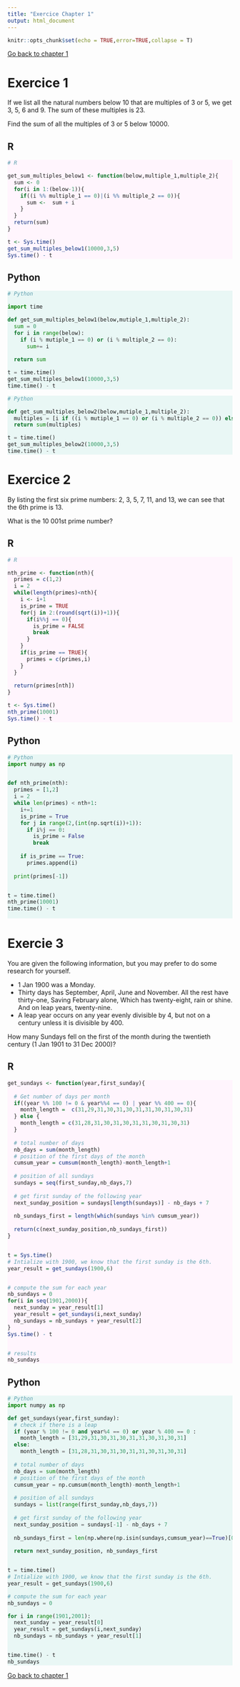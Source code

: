 ```yaml
---
title: "Exercice Chapter 1"
output: html_document
---
```


<style>
div.python pre { background-color: #e9f7f5
; }
</style>

<style>
div.r pre { background-color: #fff5fd; }
</style>


```r
knitr::opts_chunk$set(echo = TRUE,error=TRUE,collapse = T)
``` 


<a href="2_Basics.html"> Go back to chapter 1</a>

# Exercice 1



If we list all the natural numbers below 10 that are multiples of 3 or 5, we get 3, 5, 6 and 9. The sum of these multiples is 23.

Find the sum of all the multiples of 3 or 5 below 10000.


## R 

<div class = "r">

```r
# R

get_sum_multiples_below1 <- function(below,multiple_1,multiple_2){
  sum <- 0
  for(i in 1:(below-1)){
    if((i %% multiple_1 == 0)|(i %% multiple_2 == 0)){
      sum <-  sum + i 
    }
  }
  return(sum)
}

t <- Sys.time()
get_sum_multiples_below1(10000,3,5)
Sys.time() - t
```

</div>

## Python

<div class = "python">

```python
# Python 

import time

def get_sum_multiples_below1(below,mutiple_1,multiple_2):
  sum = 0
  for i in range(below):
    if (i % mutiple_1 == 0) or (i % multiple_2 == 0):
      sum+= i 
      
  return sum

t = time.time()
get_sum_multiples_below1(10000,3,5)
time.time() - t


```


```python
# Python 

def get_sum_multiples_below2(below,mutiple_1,multiple_2):
  multiples = [i if ((i % mutiple_1 == 0) or (i % multiple_2 == 0)) else 0 for i in range(below)]
  return sum(multiples)

t = time.time()
get_sum_multiples_below2(10000,3,5)
time.time() - t

```


</div>


# Exercice 2

By listing the first six prime numbers: 2, 3, 5, 7, 11, and 13, we can see that the 6th prime is 13.

What is the 10 001st prime number?

## R 

<div class = "r">


```r
# R

nth_prime <- function(nth){
  primes = c(1,2)
  i = 2
  while(length(primes)<nth){
    i <- i+1
    is_prime = TRUE
    for(j in 2:(round(sqrt(i))+1)){
      if(i%%j == 0){
        is_prime = FALSE
        break
      }
    }
    if(is_prime == TRUE){
      primes = c(primes,i)
    }
  }
  
  return(primes[nth])
}

t <- Sys.time()
nth_prime(10001)
Sys.time() - t
```
</div>

## Python

<div class = "python">

```python
# Python 
import numpy as np


def nth_prime(nth):
  primes = [1,2]
  i = 2
  while len(primes) < nth+1:
    i+=1 
    is_prime = True
    for j in range(2,(int(np.sqrt(i))+1)):
      if i%j == 0:
        is_prime = False
        break
        
    if is_prime == True:
      primes.append(i)
      
  print(primes[-1])


t = time.time()
nth_prime(10001)
time.time() - t



```

</div>


# Exercie 3

You are given the following information, but you may prefer to do some research for yourself.

- 1 Jan 1900 was a Monday.
- Thirty days has September,
    April, June and November.
    All the rest have thirty-one,
    Saving February alone,
    Which has twenty-eight, rain or shine.
    And on leap years, twenty-nine.
- A leap year occurs on any year evenly divisible by 4, but not on a century unless it is divisible by 400.

How many Sundays fell on the first of the month during the twentieth century (1 Jan 1901 to 31 Dec 2000)?

## R

<div class = "r">

```r

get_sundays <- function(year,first_sunday){
  
  # Get number of days per month
  if((year %% 100 != 0 & year%%4 == 0) | year %% 400 == 0){
    month_length =  c(31,29,31,30,31,30,31,31,30,31,30,31)
  } else {
    month_length = c(31,28,31,30,31,30,31,31,30,31,30,31)
  }
  
  # total number of days
  nb_days = sum(month_length)
  # position of the first days of the month
  cumsum_year = cumsum(month_length)-month_length+1
  
  # position of all sundays
  sundays = seq(first_sunday,nb_days,7)
  
  # get first sunday of the following year
  next_sunday_position = sundays[length(sundays)] - nb_days + 7
  
  nb_sundays_first = length(which(sundays %in% cumsum_year))
  
  return(c(next_sunday_position,nb_sundays_first))
}


t = Sys.time()
# Intialize with 1900, we know that the first sunday is the 6th.
year_result = get_sundays(1900,6)


# compute the sum for each year
nb_sundays = 0
for(i in seq(1901,2000)){
  next_sunday = year_result[1]
  year_result = get_sundays(i,next_sunday)
  nb_sundays = nb_sundays + year_result[2]
}
Sys.time() - t


# results
nb_sundays
``` 

</div>

## Python 

<div class = "python">

```python
# Python
import numpy as np 

def get_sundays(year,first_sunday):
  # check if there is a leap
  if (year % 100 != 0 and year%4 == 0) or year % 400 == 0 :
    month_length = [31,29,31,30,31,30,31,31,30,31,30,31]
  else:
    month_length = [31,28,31,30,31,30,31,31,30,31,30,31]
    
  # total number of days
  nb_days = sum(month_length)
  # position of the first days of the month
  cumsum_year = np.cumsum(month_length)-month_length+1
  
  # position of all sundays
  sundays = list(range(first_sunday,nb_days,7))
  
  # get first sunday of the following year
  next_sunday_position = sundays[-1] - nb_days + 7
  
  nb_sundays_first = len(np.where(np.isin(sundays,cumsum_year)==True)[0])
  
  return next_sunday_position, nb_sundays_first


t = time.time()
# Intialize with 1900, we know that the first sunday is the 6th.
year_result = get_sundays(1900,6)

# compute the sum for each year
nb_sundays = 0

for i in range(1901,2001):
  next_sunday = year_result[0]
  year_result = get_sundays(i,next_sunday)
  nb_sundays = nb_sundays + year_result[1]


time.time() - t
nb_sundays


``` 


</div>


<a href="2_Basics.html"> Go back to chapter 1</a>